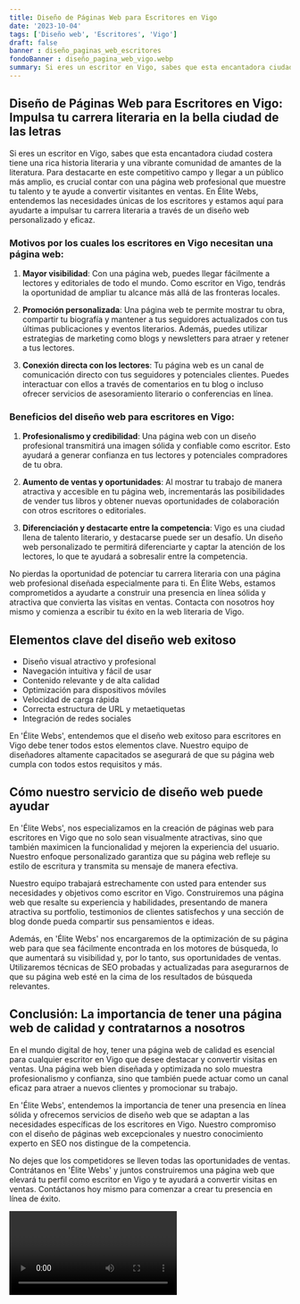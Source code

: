 ```yaml
---
title: Diseño de Páginas Web para Escritores en Vigo
date: '2023-10-04'
tags: ['Diseño web', 'Escritores', 'Vigo']
draft: false
banner : diseño_paginas_web_escritores
fondoBanner : diseño_pagina_web_vigo.webp
summary: Si eres un escritor en Vigo, sabes que esta encantadora ciudad costera tiene una rica historia literaria y una vibrante comunidad de amantes de la literatura. Para destacarte en este competitivo campo y llegar a un público más amplio, es crucial contar con una página web profesional que muestre tu talento y te ayude a convertir visitantes en ventas. En Élite Webs, entendemos las necesidades únicas de los escritores y estamos aquí para ayudarte a impulsar tu carrera literaria a través de un diseño web personalizado y eficaz.
---
```


## Diseño de Páginas Web para Escritores en Vigo: Impulsa tu carrera literaria en la bella ciudad de las letras

Si eres un escritor en Vigo, sabes que esta encantadora ciudad costera tiene una rica historia literaria y una vibrante comunidad de amantes de la literatura. Para destacarte en este competitivo campo y llegar a un público más amplio, es crucial contar con una página web profesional que muestre tu talento y te ayude a convertir visitantes en ventas. En Élite Webs, entendemos las necesidades únicas de los escritores y estamos aquí para ayudarte a impulsar tu carrera literaria a través de un diseño web personalizado y eficaz.

### Motivos por los cuales los escritores en Vigo necesitan una página web:

1. **Mayor visibilidad**: Con una página web, puedes llegar fácilmente a lectores y editoriales de todo el mundo. Como escritor en Vigo, tendrás la oportunidad de ampliar tu alcance más allá de las fronteras locales.

2. **Promoción personalizada**: Una página web te permite mostrar tu obra, compartir tu biografía y mantener a tus seguidores actualizados con tus últimas publicaciones y eventos literarios. Además, puedes utilizar estrategias de marketing como blogs y newsletters para atraer y retener a tus lectores.

3. **Conexión directa con los lectores**: Tu página web es un canal de comunicación directo con tus seguidores y potenciales clientes. Puedes interactuar con ellos a través de comentarios en tu blog o incluso ofrecer servicios de asesoramiento literario o conferencias en línea.

### Beneficios del diseño web para escritores en Vigo:

1. **Profesionalismo y credibilidad**: Una página web con un diseño profesional transmitirá una imagen sólida y confiable como escritor. Esto ayudará a generar confianza en tus lectores y potenciales compradores de tu obra.

2. **Aumento de ventas y oportunidades**: Al mostrar tu trabajo de manera atractiva y accesible en tu página web, incrementarás las posibilidades de vender tus libros y obtener nuevas oportunidades de colaboración con otros escritores o editoriales.

3. **Diferenciación y destacarte entre la competencia**: Vigo es una ciudad llena de talento literario, y destacarse puede ser un desafío. Un diseño web personalizado te permitirá diferenciarte y captar la atención de los lectores, lo que te ayudará a sobresalir entre la competencia.

No pierdas la oportunidad de potenciar tu carrera literaria con una página web profesional diseñada especialmente para ti. En Élite Webs, estamos comprometidos a ayudarte a construir una presencia en línea sólida y atractiva que convierta las visitas en ventas. Contacta con nosotros hoy mismo y comienza a escribir tu éxito en la web literaria de Vigo.

<GifSeo />

<Cta />

## Elementos clave del diseño web exitoso

- Diseño visual atractivo y profesional
- Navegación intuitiva y fácil de usar
- Contenido relevante y de alta calidad
- Optimización para dispositivos móviles
- Velocidad de carga rápida
- Correcta estructura de URL y metaetiquetas
- Integración de redes sociales

En 'Élite Webs', entendemos que el diseño web exitoso para escritores en Vigo debe tener todos estos elementos clave. Nuestro equipo de diseñadores altamente capacitados se asegurará de que su página web cumpla con todos estos requisitos y más.

## Cómo nuestro servicio de diseño web puede ayudar

En 'Élite Webs', nos especializamos en la creación de páginas web para escritores en Vigo que no solo sean visualmente atractivas, sino que también maximicen la funcionalidad y mejoren la experiencia del usuario. Nuestro enfoque personalizado garantiza que su página web refleje su estilo de escritura y transmita su mensaje de manera efectiva.

Nuestro equipo trabajará estrechamente con usted para entender sus necesidades y objetivos como escritor en Vigo. Construiremos una página web que resalte su experiencia y habilidades, presentando de manera atractiva su portfolio, testimonios de clientes satisfechos y una sección de blog donde pueda compartir sus pensamientos e ideas.

Además, en 'Élite Webs' nos encargaremos de la optimización de su página web para que sea fácilmente encontrada en los motores de búsqueda, lo que aumentará su visibilidad y, por lo tanto, sus oportunidades de ventas. Utilizaremos técnicas de SEO probadas y actualizadas para asegurarnos de que su página web esté en la cima de los resultados de búsqueda relevantes.

## Conclusión: La importancia de tener una página web de calidad y contratarnos a nosotros

En el mundo digital de hoy, tener una página web de calidad es esencial para cualquier escritor en Vigo que desee destacar y convertir visitas en ventas. Una página web bien diseñada y optimizada no solo muestra profesionalismo y confianza, sino que también puede actuar como un canal eficaz para atraer a nuevos clientes y promocionar su trabajo.

En 'Élite Webs', entendemos la importancia de tener una presencia en línea sólida y ofrecemos servicios de diseño web que se adaptan a las necesidades específicas de los escritores en Vigo. Nuestro compromiso con el diseño de páginas web excepcionales y nuestro conocimiento experto en SEO nos distingue de la competencia.

No dejes que los competidores se lleven todas las oportunidades de ventas. Contrátanos en 'Élite Webs' y juntos construiremos una página web que elevará tu perfil como escritor en Vigo y te ayudará a convertir visitas en ventas. Contáctanos hoy mismo para comenzar a crear tu presencia en línea de éxito.

<Video />

<CtaBot job='Escritores' city='Vigo'/>

<Gmaps query='Vigo+españa+maps' />